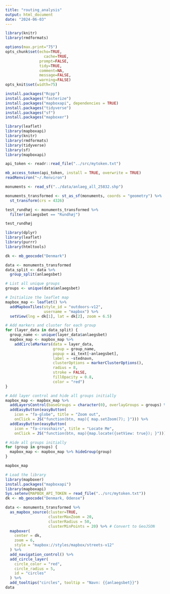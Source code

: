 ```yaml
---
title: "routing_analysis"
output: html_document
date: "2024-06-03"
---
```


```r
library(knitr)
library(rmdformats)

options(max.print="75")
opts_chunk$set(echo=TRUE,
	             cache=TRUE,
               prompt=FALSE,
               tidy=TRUE,
               comment=NA,
               message=FALSE,
               warning=FALSE)
opts_knit$set(width=75)
```

```r
install.packages("Rcpp")
install.packages("fasterize")
install.packages("mapboxapi", dependencies = TRUE)
install.packages("tidyverse")
install.packages("sf")
install.packages("mapboxer")
```

```r
library(leaflet)
library(mapboxapi)
library(knitr)
library(rmdformats)
library(tidyverse)
library(sf)
library(mapboxapi)
```

```r
api_token <- readr::read_file("../src/mytoken.txt")

mb_access_token(api_token, install = TRUE, overwrite = TRUE)
readRenviron("~/.Renviron")
```

```r

monuments <- read_sf("../data/anlaeg_all_25832.shp")

monuments_transformed <- st_as_sf(monuments, coords = "geometry") %>% 
  st_transform(crs = 4326)

test_rundhøj <- monuments_transformed %>% 
  filter(anlaegsbet == "Rundhøj")

test_rundhøj

```

```r
library(dplyr)
library(leaflet)
library(purrr)
library(htmltools)

dk <- mb_geocode("Denmark")

data <- monuments_transformed
data_split <- data %>%
  group_split(anlaegsbet)

# List all unique groups
groups <- unique(data$anlaegsbet)

# Initialize the leaflet map
mapbox_map <- leaflet() %>%
  addMapboxTiles(style_id = "outdoors-v12",
                 username = "mapbox") %>%
  setView(lng = dk[1], lat = dk[2], zoom = 6.5)

# Add markers and cluster for each group
for (layer_data in data_split) {
  group_name <- unique(layer_data$anlaegsbet)
  mapbox_map <- mapbox_map %>%
    addCircleMarkers(data = layer_data,
                     group = group_name,
                     popup = ai_text[~anlaegsbet],
                     label = ~stednavn,
                     clusterOptions = markerClusterOptions(),
                     radius = 8,
                     stroke = FALSE,
                     fillOpacity = 0.8,
                     color = "red")
}

# Add layer control and hide all groups initially
mapbox_map <- mapbox_map %>%
  addLayersControl(baseGroups = character(0), overlayGroups = groups) %>%
  addEasyButton(easyButton(
    icon = "fa-globe", title = "Zoom out",
    onClick = JS("function(btn, map){ map.setZoom(7); }"))) %>%
  addEasyButton(easyButton(
    icon = "fa-crosshairs", title = "Locate Me",
    onClick = JS("function(btn, map){map.locate({setView: true}); }")))

# Hide all groups initially
for (group in groups) {
  mapbox_map <- mapbox_map %>% hideGroup(group)
}

mapbox_map
```

```r
# Load the library
library(mapboxer)
install.packages("mapboxapi")
library(mapboxapi)
Sys.setenv(MAPBOX_API_TOKEN = read_file("../src/mytoken.txt"))
dk <- mb_geocode("Denmark, Odense")

data <- monuments_transformed %>% 
  as_mapbox_source(cluster=TRUE,
                   clusterMaxZoom = 20,
                   clusterRadius = 50,
                   clusterMinPoints = 20) %>% # Convert to GeoJSON
  mapboxer(
    center = dk,
    zoom = 6,
    style = "mapbox://styles/mapbox/streets-v12"
  ) %>%
  add_navigation_control() %>%
  add_circle_layer(
    circle_color = "red",
    circle_radius = 5,
    id = "circles"
  ) %>% 
  add_tooltips("circles", tooltip = "Navn: {{anlaegsbet}}")
data
```
